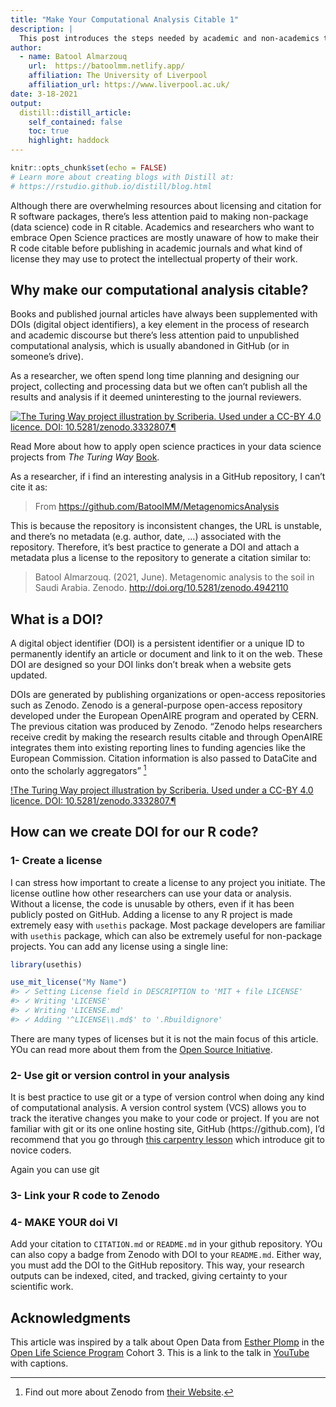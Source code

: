 ```yaml
---
title: "Make Your Computational Analysis Citable 1"
description: |
  This post introduces the steps needed by academic and non-academics to make their computational analysis citable regardless of being published in journals. 
author:
  - name: Batool Almarzouq 
    url:  https://batoolmm.netlify.app/
    affiliation: The University of Liverpool
    affiliation_url: https://www.liverpool.ac.uk/
date: 3-18-2021
output:
  distill::distill_article:
    self_contained: false
    toc: true
    highlight: haddock
---
```


```r
knitr::opts_chunk$set(echo = FALSE)
# Learn more about creating blogs with Distill at:
# https://rstudio.github.io/distill/blog.html
```

Although there are overwhelming resources about licensing and citation for R software packages, there's less attention paid to making non-package (data science) code in R citable. Academics and researchers who want to embrace Open Science practices are mostly unaware of how to make their R code citable before publishing in academic journals and what kind of license they may use to protect the intellectual property of their work.

## Why make our computational analysis citable?

Books and published journal articles have always been supplemented with DOIs (digital object identifiers), a key element in the process of research and academic discourse but there's less attention paid to unpublished computational analysis, which is usually abandoned in GitHub (or in someone's drive).

As a researcher, we often spend long time planning and designing our project, collecting and processing data but we often can't publish all the results and analysis if it deemed uninteresting to the journal reviewers.

[![The Turing Way project illustration by Scriberia. Used under a CC-BY 4.0 licence. DOI: 10.5281/zenodo.3332807.¶](imgs/data-cycle.jpeg)](10.5281/zenodo.3332807)

<aside>

Read More about how to apply open science practices in your data science projects from *The Turing Way* [Book](https://the-turing-way.netlify.app/).

</aside>

As a researcher, if i find an interesting analysis in a GitHub repository, I can't cite it as:

> From <https://github.com/BatoolMM/MetagenomicsAnalysis>

This is because the repository is inconsistent changes, the URL is unstable, and there's no metadata (e.g. author, date, ...) associated with the repository. Therefore, it's best practice to generate a DOI and attach a metadata plus a license to the repository to generate a citation similar to:

> Batool Almarzouq. (2021, June). Metagenomic analysis to the soil in Saudi Arabia. Zenodo. <http://doi.org/10.5281/zenodo.4942110>

## What is a DOI?

A digital object identifier (DOI) is a persistent identifier or a unique ID to permanently identify an article or document and link to it on the web. These DOI are designed so your DOI links don't break when a website gets updated.

DOIs are generated by publishing organizations or open-access repositories such as Zenodo. Zenodo is a general-purpose open-access repository developed under the European OpenAIRE program and operated by CERN. The previous citation was produced by Zenodo. "Zenodo helps researchers receive credit by making the research results citable and through OpenAIRE integrates them into existing reporting lines to funding agencies like the European Commission. Citation information is also passed to DataCite and onto the scholarly aggregators" [^1]

[^1]: Find out more about Zenodo from [their Website](https://about.zenodo.org/).

[!The Turing Way project illustration by Scriberia. Used under a CC-BY 4.0 licence. DOI: 10.5281/zenodo.3332807.¶](imgs/DOI.jpeg)

## How can we create DOI for our R code?

### 1- Create a license

I can stress how important to create a license to any project you initiate. The license outline how other researchers can use your data or analysis. Without a license, the code is unusable by others, even if it has been publicly posted on GitHub. Adding a license to any R project is made extremely easy with `usethis` package. Most package developers are familiar with `usethis` package, which can also be extremely useful for non-package projects. You can add any license using a single line:

```r
library(usethis)
```


```r
use_mit_license("My Name")
#> ✓ Setting License field in DESCRIPTION to 'MIT + file LICENSE'
#> ✓ Writing 'LICENSE'
#> ✓ Writing 'LICENSE.md'
#> ✓ Adding '^LICENSE\\.md$' to '.Rbuildignore'
```


There are many types of licenses but it is not the main focus of this article. YOu can read more about them from the [Open Source Initiative](https://opensource.org/licenses/category).

### 2- Use git or version control in your analysis

It is best practice to use git or a type of version control when doing any kind of computational analysis. A version control system (VCS) allows you to track the iterative changes you make to your code or project. If you are not familiar with git or its one online hosting site, GitHub (https://github.com), I'd recommend that you go through [this carpentry lesson]() which introduce git to novice coders.

Again you can use git 

### 3- Link your R code to Zenodo



### 4- MAKE YOUR doi VI

Add your citation to `CITATION.md` or `README.md` in your github repository. YOu can also copy a badge from Zenodo with DOI to your `README.md`. Either way, you must add the DOI to the GitHub repository. This way, your research outputs can be indexed, cited, and tracked, giving certainty to your scientific work.

## Acknowledgments {.appendix}

This article was inspired by a talk about Open Data from [Esther Plomp](<https://orcid.org/0000-0003-3625-1357>) in the [Open Life Science Program](<https://openlifesci.org/>) Cohort 3. This is a link to the talk in [YouTube](<https://www.youtube.com/watch?v=qjsLA1jhK6c&list=PL1CvC6Ez54KDvJbbdLn5rPvf1kInifEh9&index=9>) with captions.